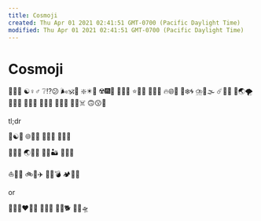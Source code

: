 ```yaml
---
title: Cosmoji
created: Thu Apr 01 2021 02:41:51 GMT-0700 (Pacific Daylight Time)
modified: Thu Apr 01 2021 02:41:51 GMT-0700 (Pacific Daylight Time)
---
```

# Cosmoji

🧿😑😶
☯️♀️♂️
❔⁉️😕
🌬️🕉️💠
❇️✴️🔆
☢️🎆🎇
🎉🎂🎊
⭐💫✨
🌌🌑💧
🔥🌐🌋
🌊❄️🌀
⛈️🌅🌫️
☄️🍄🧬
🦠🌏🌪️
🎲🎰🌱
🌿🎋🌳
🌲🌾🌷
🥀🍂🍁
💩🌚☠️
🙃😗💢

tl;dr

🧿☯️🌌
🌐🌅🗻
🧬🦠🐌
🦂🐛🦋

🦖🌋🌑
🌏💫🌱
🌊🌄🏜️
🎋🎎🎑

⛵🗿🌁
🚲🚗✈️
🚀💸💣
🏕️🧼👾

or

🍄👯👩‍❤️‍💋‍👨
🤹😻🦚
🌈🦄🐕
🍱🚢🛸